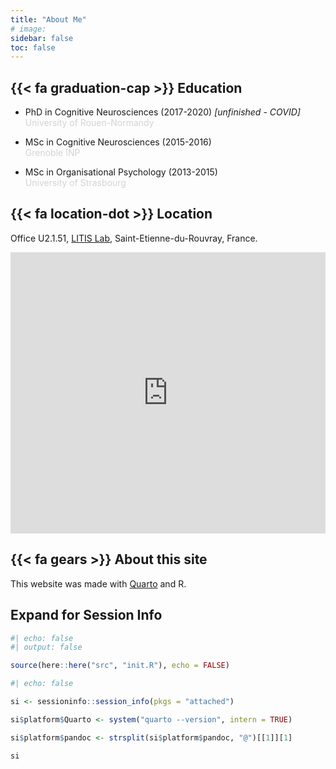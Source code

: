 ```yaml
---
title: "About Me"
# image: 
sidebar: false
toc: false
---
```


<!-- See: https://twitter.com/thomas_mock/status/1563513015151996928 -->

## {{< fa graduation-cap >}} Education

<!-- TODO: template (include ?) for education and skills ? Or pure css ? Or table from R ? -->

- PhD in Cognitive Neurosciences (2017-2020) *[unfinished - COVID]*  
  [University of Rouen-Normandy]{.small style="color: lightgrey"}

- MSc in Cognitive Neurosciences (2015-2016)  
  [Grenoble INP]{.small style="color: lightgrey"}

- MSc in Organisational Psychology (2013-2015)  
  [University of Strasbourg]{.small style="color: lightgrey"}

## {{< fa location-dot >}} Location

Office U2.1.51, [LITIS Lab](https://litislab.fr/en/), Saint-Etienne-du-Rouvray, France.

<iframe src="https://www.google.com/maps/embed?pb=!1m14!1m8!1m3!1d2597.178095254828!2d1.068668!3d49.386623!3m2!1i1024!2i768!4f13.1!3m3!1m2!1s0x0%3A0x99721d01c683ed03!2sLitis!5e0!3m2!1sen!2sfr!4v1663157185844!5m2!1sen!2sfr" width="100%" height="450" style="border:0;" allowfullscreen="" loading="lazy" referrerpolicy="no-referrer-when-downgrade"></iframe>

## {{< fa gears >}} About this site

This website was made with [Quarto](https://quarto.org/) and R.

:::{.callout-tip collapse="true"}

# Expand for Session Info

```r
#| echo: false
#| output: false

source(here::here("src", "init.R"), echo = FALSE)
```

```r
#| echo: false

si <- sessioninfo::session_info(pkgs = "attached")

si$platform$Quarto <- system("quarto --version", intern = TRUE)

si$platform$pandoc <- strsplit(si$platform$pandoc, "@")[[1]][1]

si
```

:::